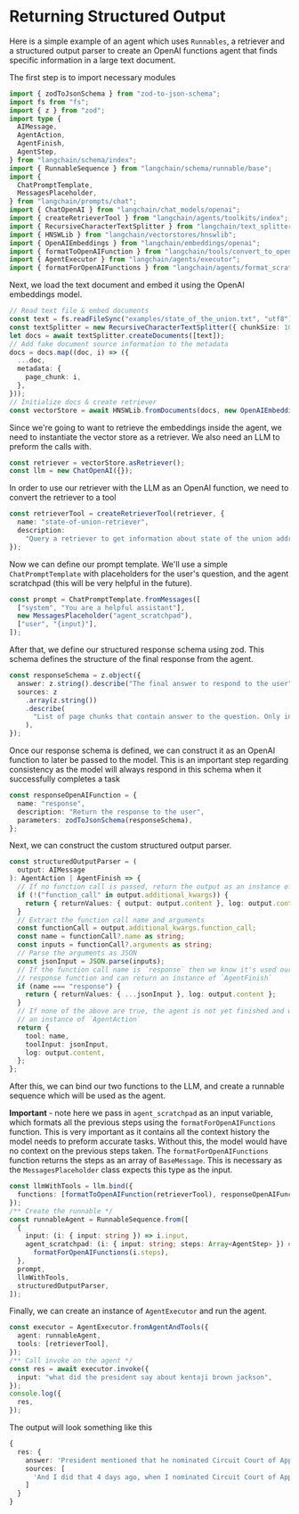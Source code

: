 # Returning Structured Output

Here is a simple example of an agent which uses `Runnables`, a retriever and a structured output parser to create an OpenAI functions agent that finds specific information in a large text document.

The first step is to import necessary modules

```typescript
import { zodToJsonSchema } from "zod-to-json-schema";
import fs from "fs";
import { z } from "zod";
import type {
  AIMessage,
  AgentAction,
  AgentFinish,
  AgentStep,
} from "langchain/schema/index";
import { RunnableSequence } from "langchain/schema/runnable/base";
import {
  ChatPromptTemplate,
  MessagesPlaceholder,
} from "langchain/prompts/chat";
import { ChatOpenAI } from "langchain/chat_models/openai";
import { createRetrieverTool } from "langchain/agents/toolkits/index";
import { RecursiveCharacterTextSplitter } from "langchain/text_splitter";
import { HNSWLib } from "langchain/vectorstores/hnswlib";
import { OpenAIEmbeddings } from "langchain/embeddings/openai";
import { formatToOpenAIFunction } from "langchain/tools/convert_to_openai";
import { AgentExecutor } from "langchain/agents/executor";
import { formatForOpenAIFunctions } from "langchain/agents/format_scratchpad";
```

Next, we load the text document and embed it using the OpenAI embeddings model.

```typescript
// Read text file & embed documents
const text = fs.readFileSync("examples/state_of_the_union.txt", "utf8");
const textSplitter = new RecursiveCharacterTextSplitter({ chunkSize: 1000 });
let docs = await textSplitter.createDocuments([text]);
// Add fake document source information to the metadata
docs = docs.map((doc, i) => ({
  ...doc,
  metadata: {
    page_chunk: i,
  },
}));
// Initialize docs & create retriever
const vectorStore = await HNSWLib.fromDocuments(docs, new OpenAIEmbeddings());
```

Since we're going to want to retrieve the embeddings inside the agent, we need to instantiate the vector store as a retriever.
We also need an LLM to preform the calls with.

```typescript
const retriever = vectorStore.asRetriever();
const llm = new ChatOpenAI({});
```

In order to use our retriever with the LLM as an OpenAI function, we need to convert the retriever to a tool

```typescript
const retrieverTool = createRetrieverTool(retriever, {
  name: "state-of-union-retriever",
  description:
    "Query a retriever to get information about state of the union address",
});
```

Now we can define our prompt template. We'll use a simple `ChatPromptTemplate` with placeholders for the user's question, and the agent scratchpad (this will be very helpful in the future).

```typescript
const prompt = ChatPromptTemplate.fromMessages([
  ["system", "You are a helpful assistant"],
  new MessagesPlaceholder("agent_scratchpad"),
  ["user", "{input}"],
]);
```

After that, we define our structured response schema using zod. This schema defines the structure of the final response from the agent.

```typescript
const responseSchema = z.object({
  answer: z.string().describe("The final answer to respond to the user"),
  sources: z
    .array(z.string())
    .describe(
      "List of page chunks that contain answer to the question. Only include a page chunk if it contains relevant information"
    ),
});
```

Once our response schema is defined, we can construct it as an OpenAI function to later be passed to the model.
This is an important step regarding consistency as the model will always respond in this schema when it successfully completes a task

```typescript
const responseOpenAIFunction = {
  name: "response",
  description: "Return the response to the user",
  parameters: zodToJsonSchema(responseSchema),
};
```

Next, we can construct the custom structured output parser.

```typescript
const structuredOutputParser = (
  output: AIMessage
): AgentAction | AgentFinish => {
  // If no function call is passed, return the output as an instance of `AgentFinish`
  if (!("function_call" in output.additional_kwargs)) {
    return { returnValues: { output: output.content }, log: output.content };
  }
  // Extract the function call name and arguments
  const functionCall = output.additional_kwargs.function_call;
  const name = functionCall?.name as string;
  const inputs = functionCall?.arguments as string;
  // Parse the arguments as JSON
  const jsonInput = JSON.parse(inputs);
  // If the function call name is `response` then we know it's used our final
  // response function and can return an instance of `AgentFinish`
  if (name === "response") {
    return { returnValues: { ...jsonInput }, log: output.content };
  }
  // If none of the above are true, the agent is not yet finished and we return
  // an instance of `AgentAction`
  return {
    tool: name,
    toolInput: jsonInput,
    log: output.content,
  };
};
```

After this, we can bind our two functions to the LLM, and create a runnable sequence which will be used as the agent.

**Important** - note here we pass in `agent_scratchpad` as an input variable, which formats all the previous steps using the `formatForOpenAIFunctions` function.
This is very important as it contains all the context history the model needs to preform accurate tasks. Without this, the model would have no context on the previous steps taken.
The `formatForOpenAIFunctions` function returns the steps as an array of `BaseMessage`. This is necessary as the `MessagesPlaceholder` class expects this type as the input.

```typescript
const llmWithTools = llm.bind({
  functions: [formatToOpenAIFunction(retrieverTool), responseOpenAIFunction],
});
/** Create the runnable */
const runnableAgent = RunnableSequence.from([
  {
    input: (i: { input: string }) => i.input,
    agent_scratchpad: (i: { input: string; steps: Array<AgentStep> }) =>
      formatForOpenAIFunctions(i.steps),
  },
  prompt,
  llmWithTools,
  structuredOutputParser,
]);
```

Finally, we can create an instance of `AgentExecutor` and run the agent.

```typescript
const executor = AgentExecutor.fromAgentAndTools({
  agent: runnableAgent,
  tools: [retrieverTool],
});
/** Call invoke on the agent */
const res = await executor.invoke({
  input: "what did the president say about kentaji brown jackson",
});
console.log({
  res,
});
```

The output will look something like this

```typescript
{
  res: {
    answer: 'President mentioned that he nominated Circuit Court of Appeals Judge Ketanji Brown Jackson. He described her as one of our nation’s top legal minds and stated that she will continue Justice Breyer’s legacy of excellence.',
    sources: [
      'And I did that 4 days ago, when I nominated Circuit Court of Appeals Judge Ketanji Brown Jackson. One of our nation’s top legal minds, who will continue Justice Breyer’s legacy of excellence. A former top litigator in private practice. A former federal public defender. And from a family of public school educators and police officers. A consensus builder. Since she’s been nominated, she’s received a broad range of support—from the Fraternal Order of Police to former judges appointed by Democrats and Republicans.'
    ]
  }
}
```
